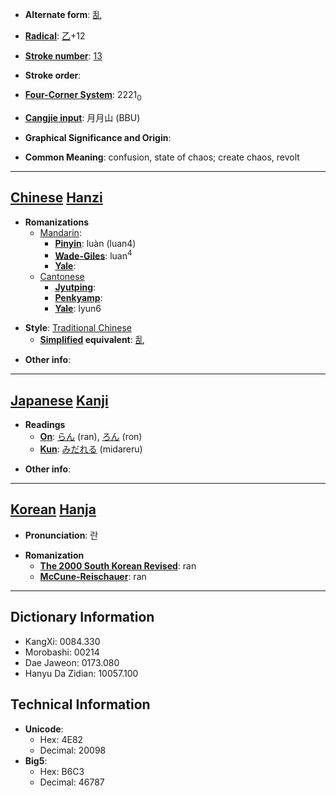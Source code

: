 * '''Alternate form''': [[乱]]

* '''[[Wiktionary:Chinese radical index| Radical]]''': [[Wiktionary:Chinese radical index 乙|乙]]+12

* '''[[Wiktionary:Chinese total strokes index|Stroke number]]''': [[Wiktionary:Chinese total strokes index 13|13]]

* '''Stroke order''': 

* '''[[Wiktionary:Chinese four corner index|Four-Corner System]]''': 2221<sub>0</sub>

* '''[[Wiktionary:Chinese Cangjie index|Cangjie input]]''': 月月山 (BBU)

* '''Graphical Significance and Origin''': 

* '''Common Meaning''': confusion, state of chaos; create chaos, revolt

----

== [[Chinese]] [[Hanzi]] ==

* '''Romanizations'''
** [[Mandarin]]:
*** '''[[Pinyin]]''': luàn (luan4)
*** '''[[Wade-Giles]]''': luan<sup>4</sup>
*** '''[[Yale]]''': 
**[[Cantonese]]
***'''[[Jyutping]]''':
***'''[[Penkyamp]]''': 
***'''[[Yale]]''': lyun6

* '''Style''': [[Traditional Chinese]] 
** '''[[Simplified Chinese|Simplified]] equivalent''': [[乱]]

* '''Other info''': 

----

== [[Japanese]] [[Kanji]] ==

* '''Readings'''
** '''[[On]]''': [[らん]] (ran), [[ろん]] (ron)
** '''[[Kun]]''': [[みだれる]] (midareru)

* '''Other info''':  

----

== [[Korean]] [[Hanja]] ==

* '''Pronunciation''': 란

* '''Romanization'''
** '''[[The 2000 South Korean Revised Romanization|The 2000 South Korean Revised]]''': ran
** '''[[McCune-Reischauer]]''': ran

----

== Dictionary Information ==

* KangXi: 0084.330
* Morobashi: 00214
* Dae Jaweon: 0173.080
* Hanyu Da Zidian: 10057.100

== Technical Information ==

* '''Unicode''':
** Hex: 4E82
** Decimal: 20098
* '''Big5''':
** Hex: B6C3
** Decimal: 46787